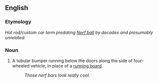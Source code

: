 == English ==

=== Etymology ===

''Hot rod/custom car term predating [[Nerf ball]] by decades and presumably unrelated.''

=== Noun ===

# A tubular bumper running below the doors along the side of four-wheeled vehicle, in place of a [[running board]].
#: ''Those nerf bars look really cool.''